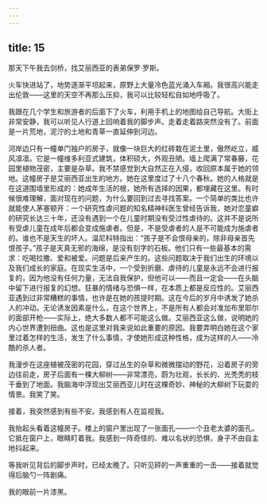 ```yaml
---
---
---
```

title: 15
---




那天下午我去剑桥，找艾丽西亚的表弟保罗·罗斯。

火车快进站了，地势逐渐平坦起来，原野上大量冷色蓝光涌入车厢。我很高兴能走出伦敦——这里的天空不再那么压抑，我可以比较轻松自如地呼吸了。

我跟在几个学生和旅游者的后面下了火车，利用手机上的地图给自己导航。大街上非常安静，我可以听见人行道上回响着我的脚步声。走着走着路突然没有了。前面是一片荒地，泥泞的土地和青草一直延伸到河边。

河岸边只有一幢单门独户的房子，就像一块巨大的红砖栽在泥土里，傲然屹立，威风凛凛。它是一幢维多利亚式建筑，体积硕大，外观丑陋。墙上爬满了常春藤，花园里植物茂密，主要是杂草。我不禁感觉到大自然正在入侵，收回原本属于她的领地。这幢房子是艾丽西亚出生的地方。她在这里度过了十八个春秋。她的人格就是在这道围墙里形成的：她成年生活的根，她所有选择的因果，都埋藏在这里。有时候很难理解，面对现在的问题，为什么要回到过去寻找答案。一个简单的类比也许就能使人茅塞顿开：一个研究性虐问题的知名精神科医生曾经告诉我，她对恋童癖的研究长达三十年，还没有遇到一个在儿童时期没有受过性虐待的。这并不是说所有受虐儿童在成年后都会变成施虐者。但是，不是受虐者的人是不可能成为施虐者的。谁也不是天生的坏人。温尼科特指出：“孩子是不会恨母亲的，除非母亲首先恨孩子。”孩子是天真无邪的海绵，是没有刻字的石板。他们只有一些最基本的需求：吃喝拉撒、爱和被爱。问题是后来产生的。这些问题取决于我们出生的环境以及我们成长的家庭。在现实生活中，一个受到折磨、虐待的儿童是永远不会进行报复的，因为他没有任何力量，无法自我保护，但他可以——而且一定会——在头脑中留下进行报复的幻想。狂暴的情绪与恐惧一样，在本质上都是反应性的。艾丽西亚遇到过非常糟糕的事情，也许是在她的孩提时期。这在今后的岁月中诱发了她杀人的冲动。无论诱发因素是什么，在这个世界上，不是所有人都会对准加布里耶尔的面部开枪——实际上，绝大多数人都不可能这么做。艾丽西亚这么做，说明她的内心世界遭到扭曲。这也是这里对我来说如此重要的原因。我要弄明白她在这个家里过着怎样的生活，发生了什么事情，才使她形成这种性格，成为这样的人——冷酷的杀人者。

我漫步在这座植被茂密的花园，穿过丛生的杂草和微微摆动的野花，沿着房子的旁边往前走，房子后面有一棵大柳树——非常漂亮，蔚为壮观，长长的、光秃秃的枝干垂到了地面。我脑海中浮现出艾丽西亚儿时在这棵奇妙、神秘的大柳树下玩耍的情景。我笑了笑。

接着，我突然感到有些不安。我感到有人在监视我。

我抬起头看着这幢房子。楼上的窗户里出现了一张面孔——一个丑老太婆的面孔。它抵在窗户上，眼睛盯着我。我感到一阵奇怪的、难以名状的恐惧，身子不由自主地抖起来。

等我听见背后的脚步声时，已经太晚了。只听见砰的一声重重的一击——接着就觉得后脑勺一阵剧痛。

我的眼前一片漆黑。